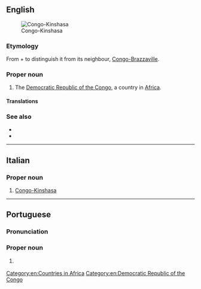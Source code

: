 {{also|Congo Kinshasa}}
==English==
[[File:Democratic Republic of the Congo (orthographic projection).svg|thumb|Congo-Kinshasa]]

===Etymology===
From {{m|en|Congo}} + {{m|en|Kinshasa}} to distinguish it from its neighbour, [[Congo-Brazzaville]].

===Proper noun===
{{en-proper noun}}

# {{senseid|en|Q974}}The [[Democratic Republic of the Congo]], a country in [[Africa]].

====Translations====
{{trans-see|id=Q974|Congo}}

===See also===
* {{l|en|Congo-Brazzaville}}
* {{pedia}}

[[Category:en:Countries in Africa]]
[[Category:en:Democratic Republic of the Congo]]

----

==Italian==

===Proper noun===
{{it-proper noun}}

# [[#English|Congo-Kinshasa]]

{{C|it|Countries}}

----

==Portuguese==

===Pronunciation===
{{pt-IPA|Congo-Kinshassa}}

===Proper noun===
{{pt-proper noun|m|head=[[Congo]]-[[Kinshasa]]}}

# {{place|pt|country|in central|continent/Africa|t1=Congo}}
#: {{syn|pt|República Democrática do Congo}}